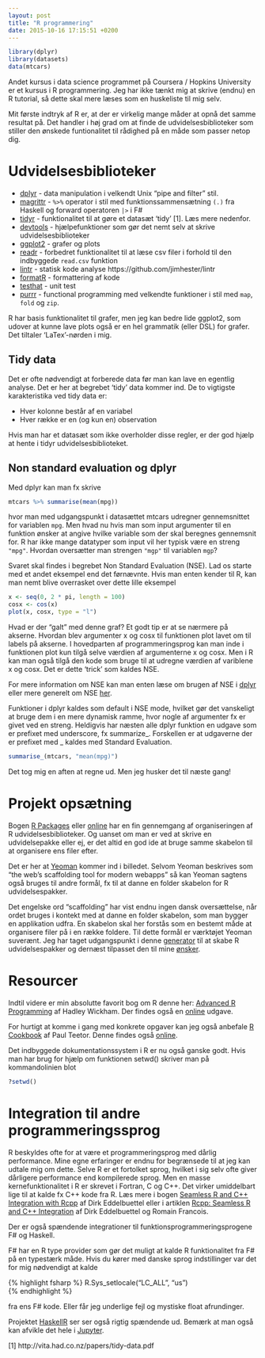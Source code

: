 ```yaml
---
layout: post
title: "R programmering"
date: 2015-10-16 17:15:51 +0200
---
```

```r
library(dplyr)
library(datasets)
data(mtcars)
```
Andet kursus i data science programmet på Coursera / Hopkins University er et kursus i R programmering. Jeg har ikke tænkt mig at skrive (endnu) en R tutorial, så dette skal mere læses som en huskeliste til mig selv.

Mit første indtryk af R er, at der er virkelig mange måder at opnå det samme resultat på. Det handler i høj grad om at finde de udvidelsesbiblioteker som stiller den ønskede funtionalitet til rådighed på en måde som passer netop dig.

# Udvidelsesbiblioteker

 * [dplyr](https://github.com/hadley/dplyr) - data manipulation i velkendt Unix "pipe and filter" stil.
 * [magrittr](https://github.com/smbache/magrittr) - `%>%` operator i stil med funktionssammensætning `(.)` fra Haskell og forward operatoren `|>` i F#
 * [tidyr](https://github.com/hadley/tidyr) - funktionalitet til at gøre et datasæt 'tidy' [1]. Læs mere nedenfor.
 * [devtools](https://github.com/hadley/devtools) - hjælpefunktioner som gør det nemt selv at skrive udvidelsesbiblioteker
 * [ggplot2](http://ggplot2.org/book/) - grafer og plots
 * [readr](https://github.com/hadley/readr) - forbedret funktionalitet til at læse csv filer i forhold til den indbyggede `read.csv` funktion
 * [lintr](https://github.com/jimhester/lintr) - statisk kode analyse  https://github.com/jimhester/lintr
 * [formatR](https://github.com/yihui/formatR) - formattering af kode
 * [testhat](https://github.com/hadley/testthat) - unit test
 * [purrr](https://github.com/hadley/purrr) - functional programming med velkendte funktioner i stil med `map`, `fold` og `zip`.

R har basis funktionalitet til grafer, men jeg kan bedre lide ggplot2, som udover at kunne lave plots også er en hel grammatik (eller DSL) for grafer. Det tiltaler 'LaTex'-nørden i mig.

## Tidy data
Det er ofte nødvendigt at forberede data før man kan lave en egentlig analyse. Det er her at begrebet 'tidy' data kommer ind. De to vigtigste karakteristika ved tidy data er:

  * Hver kolonne består af en variabel
  * Hver række er en (og kun en) observation

Hvis man har et datasæt som ikke overholder disse regler, er der god hjælp at hente i tidyr udvidelsesbiblioteket.

## Non standard evaluation og dplyr
Med dplyr kan man fx skrive
```r
mtcars %>% summarise(mean(mpg))
```
hvor man med udgangspunkt i datasættet mtcars udregner gennemsnittet for variablen `mpg`. Men hvad nu hvis man som input argumenter til en funktion ønsker at angive hvilke variable som der skal beregnes gennemsnit for. R har ikke mange datatyper som input vil her typisk være en streng `"mpg"`. Hvordan oversætter man strengen `"mgp"` til variablen `mgp`?

Svaret skal findes i begrebet Non Standard Evaluation (NSE). Lad os starte med et andet eksempel end det førnævnte. Hvis man enten kender til R, kan man nemt blive overrasket over dette lille eksempel

```r
x <- seq(0, 2 * pi, length = 100)
cosx <- cos(x)
plot(x, cosx, type = "l")
```

Hvad er der "galt" med denne graf? Et godt tip er at se nærmere på akserne. Hvordan blev argumenter x og cosx til funktionen plot lavet om til labels på akserne. I hovedparten af programmeringsprog kan man inde i funktionen plot kun tilgå selve værdien af argumenterne x og cosx. Men i R kan man også tilgå den kode som bruge til at udregne værdien af variblene x og cosx. Det er dette 'trick' som kaldes NSE.

For mere information om NSE kan man enten læse om brugen af NSE i [dplyr](https://cran.r-project.org/web/packages/dplyr/vignettes/nse.html) eller mere generelt om NSE [her](http://adv-r.had.co.nz/Computing-on-the-language.html#capturing-expressions).

Funktioner i dplyr kaldes som default i NSE mode, hvilket gør det vanskeligt at bruge dem i en mere dynamisk ramme, hvor nogle af argumenter fx er givet ved en streng. Heldigvis har næsten alle dplyr funktion en udgave som er prefixet med underscore, fx summarize_. Forskellen er at udgaverne der er prefixet med _ kaldes med Standard Evaluation. 
```r
summarise_(mtcars, "mean(mpg)")
```

Det tog mig en aften at regne ud. Men jeg husker det til næste gang!

# Projekt opsætning
Bogen [R Packages](http://shop.oreilly.com/product/0636920034421.do) eller [online](http://r-pkgs.had.co.nz/) har en fin gennemgang af organiseringen af R udvidelsesbiblioteker. Og uanset om man er ved at skrive en udvidelsepakke eller ej, er det altid en god ide at bruge samme skabelon til at organisere ens filer efter.

Det er her at [Yeoman](http://yeoman.io/) kommer ind i billedet. Selvom Yeoman beskrives som "the web's scaffolding tool for modern webapps" så kan Yeoman sagtens også bruges til andre formål, fx til at danne en folder skabelon for R udvidelsespakker.

Det engelske ord "scaffolding" har vist endnu ingen dansk oversættelse, når ordet bruges i kontekt med at danne en folder skabelon, som man bygger en applikation udfra. En skabelon skal her forstås som en bestemt måde at organisere filer på i en række foldere. Til dette formål er værktøjet Yeoman suverænt. Jeg har taget udgangspunkt i denne [generator](https://github.com/kirillseva/generator-newpackage) til at skabe R udvidelsespakker og dernæst tilpasset den til mine [ønsker](https://github.com/carsten-j/generator-newpackage).

# Resourcer
Indtil videre er min absolutte favorit bog om R denne her: [Advanced R Programming](www.amzn.com/1466586966) af Hadley Wickham. Der findes også en [online](http://adv-r.had.co.nz/) udgave. 

For hurtigt at komme i gang med konkrete opgaver kan jeg også anbefale [R Cookbook](www.amzn.com/0596809158) af Paul Teetor. Denne findes også [online](http://www.cookbook-r.com/).

Det indbyggede dokumentationssystem i R er nu også ganske godt. Hvis man har brug for hjælp om funktionen setwd() skriver man på kommandolinien blot

```r
?setwd()
```

# Integration til andre programmeringssprog
R beskyldes ofte for at være et programmeringsprog med dårlig performance. Mine egne erfaringer er endnu for begrænsede til at jeg kan udtale mig om dette. Selve R er et fortolket sprog, hvilket i sig selv ofte giver dårligere performance end kompilerede sprog. Men en masse kernefunktionalitet i R er skrevet i Fortran, C og C++. Det virker umiddelbart lige til at kalde fx C++ kode fra R. Læs mere i bogen [Seamless R and C++ Integration with Rcpp](www.amzn.com/1461468671) af Dirk Eddelbuettel eller i artiklen [Rcpp: Seamless R and C++ Integration](http://www.jstatsoft.org/index.php/jss/article/view/v040i08/v40i08.pdf) 
af Dirk Eddelbuettel og Romain Francois.

Der er også spændende integrationer til funktionsprogrammeringsprogene F# og Haskell. 

F# har en R type provider som gør det muligt at kalde R funktionalitet fra F# på en typestærk måde. Hvis du kører med danske sprog indstillinger var det for mig nødvendigt at kalde 

{% highlight fsharp %}
R.Sys_setlocale("LC_ALL", "us")   
{% endhighlight %}

fra ens F# kode. Eller får jeg underlige fejl og mystiske float afrundinger.

Projektet [HaskellR](http://www.tweag.io/blog/programming-r-at-native-speed-using-haskell) ser ser også rigtig spændende ud. Bemærk at man også kan afvikle det hele i [Jupyter](https://jupyter.org/). 

[1] http://vita.had.co.nz/papers/tidy-data.pdf
